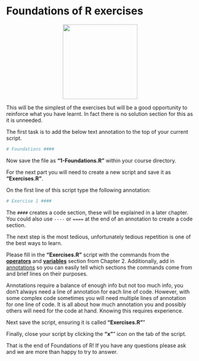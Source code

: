 # Foundations of R exercises
<center>
![](figures/kettle_bell.png){style="width:200px"}
</center>

This will be the simplest of the exercises but will be a good opportunity to reinforce what you have learnt. In fact there is no solution section for this as it is unneeded.

The first task is to add the below text annotation to the top of your current script.

```r
# Foundations ####
```

Now save the file as __"1-Foundations.R"__ within your course directory.

For the next part you will need to create a new script and save it as __"Exercises.R"__.

On the first line of this script type the following annotation:

```r
# Exercise 1 ####
```

The `####` creates a code section, these will be explained in a later chapter. You could also use `----` or `====` at the end of an annotation to create a code section.

The next step is the most tedious, unfortunately tedious repetition is one of the best ways to learn.

Please fill in the __"Exercises.R"__ script with the commands from the [__operators__](#operators) and [__variables__](#variables) section from Chapter 2. Additionally, add in [annotations](#annotations) so you can easily tell which sections the commands come from and brief lines on their purposes.

Annotations require a balance of enough info but not too much info, you don't always need a line of annotation for each line of code. However, with some complex code sometimes you will need multiple lines of annotation for one line of code. It is all about how much annotation you and possibly others will need for the code at hand. Knowing this requires experience.

Next save the script, ensuring it is called __"Exercises.R"__"

Finally, close your script by clicking the __"x"__" icon on the tab of the script.

That is the end of Foundations of R! If you have any questions please ask and we are more than happy to try to answer.